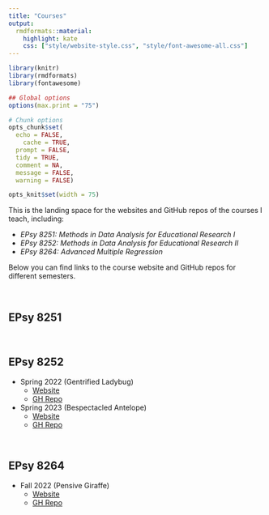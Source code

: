 ```yaml
---
title: "Courses"
output:
  rmdformats::material:
    highlight: kate
    css: ["style/website-style.css", "style/font-awesome-all.css"]
---
```




```r
library(knitr)
library(rmdformats)
library(fontawesome)

## Global options
options(max.print = "75")

# Chunk options
opts_chunk$set(
  echo = FALSE,
	cache = TRUE,
  prompt = FALSE,
  tidy = TRUE,
  comment = NA,
  message = FALSE,
  warning = FALSE)

opts_knit$set(width = 75)
```


This is the landing space for the websites and GitHub repos of the courses I teach, including:

- _EPsy 8251: Methods in Data Analysis for Educational Research I_
- _EPsy 8252: Methods in Data Analysis for Educational Research II_
- _EPsy 8264: Advanced Multiple Regression_

Below you can find links to the course website and GitHub repos for different semesters.

<br />

## EPsy 8251


<br />

## EPsy 8252

<!-- <img src="img/epsy-8252-logo.png" style="display: block; margin-left: auto; margin-right: auto; width: 60%;" /> -->

- Spring 2022 (Gentrified Ladybug)
  + [Website](https://zief0002.github.io/gentrified-ladybug/)
  + [GH Repo](https://github.com/zief0002/gentrified-ladybug)
- Spring 2023 (Bespectacled Antelope)
  + [Website](https://zief0002.github.io/bespectacled-antelope/)
  + [GH Repo](https://github.com/zief0002/bespectacled-antelope)
  
  
<br />


## EPsy 8264

- Fall 2022 (Pensive Giraffe)
  + [Website](https://zief0002.github.io/pensive-giraffe/)
  + [GH Repo](https://github.com/zief0002/pensive-giraffe)


<br />





